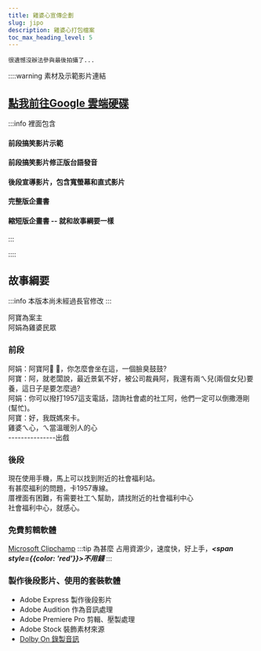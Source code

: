 ---
title: 雞婆心宣傳企劃
slug: jipo
description: 雞婆心打包檔案
toc_max_heading_level: 5
---  

`很遺憾沒辦法參與最後拍攝了...`

::::warning 素材及示範影片連結
## [點我前往Google 雲端硬碟](https://drive.google.com/drive/folders/10T-MIjX_vOccyB-dNOs6luQ23Sm4wpEx?usp=drive_link)  
:::info 裡面包含
#### 前段搞笑影片示範
#### 前段搞笑影片修正版台語發音
#### 後段宣導影片，包含寬螢幕和直式影片
#### 完整版企畫書
#### 縮短版企畫書 -- 就和故事綱要一樣
:::

::::

## 故事綱要
:::info 本版本尚未經過長官修改
:::

阿寶為案主  
阿娟為雞婆民眾  

### 前段
阿娟：阿寶阿📢 📢，你怎麼會坐在這，一個臉臭鼓鼓?  
阿寶：阿，就老闆說，最近景氣不好，被公司裁員阿，我還有兩ㄟ兒(兩個女兒)要養，這日子是要怎麼過?  
阿娟：你可以撥打1957這支電話，諮詢社會處的社工阿，他們一定可以倒撒港剛(幫忙)。  
阿寶：好，我既媽來卡。  
雞婆ㄟ心，ㄟ當溫暖別人的心  
---------------出戲
### 後段
現在使用手機，馬上可以找到附近的社會福利站。  
有甚麼福利的問題，卡1957專線。  
厝裡面有困難，有需要社工ㄟ幫助，請找附近的社會福利中心  
社會福利中心，就感心。  

### 免費剪輯軟體
[Microsoft Clipchamp](https://www.google.com/search?q=Microsoft+Clipchamp)
:::tip 為甚麼
占用資源少，速度快，好上手，***<span style={{color: 'red'}}>不用錢</span>***
:::

### 製作後段影片、使用的套裝軟體

* Adobe Express 製作後段影片
* Adobe Audition 作為音訊處理
* Adobe Premiere Pro 剪輯、壓製處理
* Adobe Stock 裝飾素材來源
* [Dolby On 錄製音訊](https://brid.gq/Dolby)